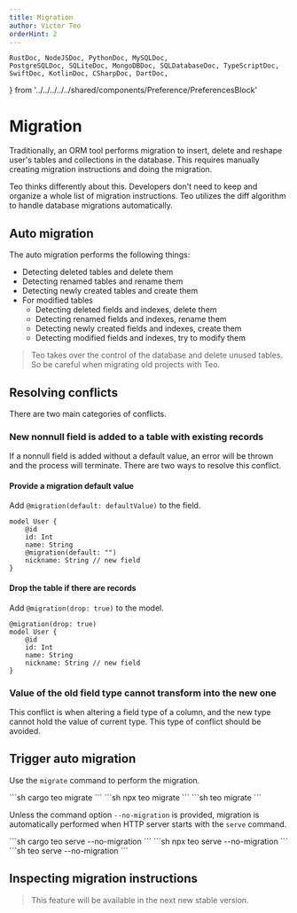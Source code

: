```yaml
---
title: Migration
author: Victor Teo
orderHint: 2
---
```


    RustDoc, NodeJSDoc, PythonDoc, MySQLDoc,
    PostgreSQLDoc, SQLiteDoc, MongoDBDoc, SQLDatabaseDoc, TypeScriptDoc,
    SwiftDoc, KotlinDoc, CSharpDoc, DartDoc,
} from '../../../../../shared/components/Preference/PreferencesBlock'

# Migration

Traditionally, an ORM tool performs migration to insert, delete and reshape 
user's tables and collections in the database. This requires manually creating
migration instructions and doing the migration.

Teo thinks differently about this. Developers don't need to keep and organize
a whole list of migration instructions. Teo utilizes the diff algorithm to 
handle database migrations automatically.

## Auto migration

The auto migration performs the following things:

* Detecting deleted tables and delete them
* Detecting renamed tables and rename them
* Detecting newly created tables and create them
* For modified tables
    * Detecting deleted fields and indexes, delete them
    * Detecting renamed fields and indexes, rename them
    * Detecting newly created fields and indexes, create them
    * Detecting modified fields and indexes, try to modify them

> Teo takes over the control of the database and delete unused tables. So be 
> careful when migrating old projects with Teo.

## Resolving conflicts

There are two main categories of conflicts.

### New nonnull field is added to a table with existing records

If a nonnull field is added without a default value, an error will be thrown
and the process will terminate. There are two ways to resolve this conflict.

#### Provide a migration default value

Add `@migration(default: defaultValue)` to the field.

```teo
model User {
    @id
    id: Int
    name: String
    @migration(default: "")
    nickname: String // new field
}
```

#### Drop the table if there are records

Add `@migration(drop: true)` to the model.

```teo
@migration(drop: true)
model User {
    @id
    id: Int
    name: String
    nickname: String // new field
}
```

### Value of the old field type cannot transform into the new one

This conflict is when altering a field type of a column, and the new type 
cannot hold the value of current type. This type of conflict should be avoided.

## Trigger auto migration

Use the `migrate` command to perform the migration.

<RustDoc>
```sh
cargo teo migrate
```
</RustDoc>
<NodeJSDoc>
```sh
npx teo migrate
```
</NodeJSDoc>
<PythonDoc>
```sh
teo migrate
```
</PythonDoc>

Unless the command option `--no-migration` is provided, migration is 
automatically performed when HTTP server starts with the `serve` command.

<RustDoc>
```sh
cargo teo serve --no-migration
```
</RustDoc>
<NodeJSDoc>
```sh
npx teo serve --no-migration
```
</NodeJSDoc>
<PythonDoc>
```sh
teo serve --no-migration
```
</PythonDoc>

## Inspecting migration instructions

> This feature will be available in the next new stable version.

<PrevNext />